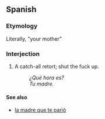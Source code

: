 ==Spanish==

===Etymology===
Literally, "your mother"

===Interjection===
{{head|es|interjection}}

# {{context|pejorative|slang|lang=es}} A catch-all retort; shut the fuck up. 
#: ''¿Qué hora es?''
#: ''Tu madre.''

====See also====
* [[la madre que te parió]]